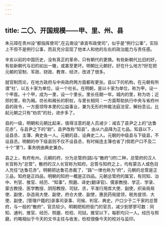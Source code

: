 ```yaml
---
---
---
```

title: 二〇、开国规模——甲、里、州、县
---



朱元璋在贵州设“都指挥使司”,在云南设“承宣布政使司”，似乎是“例行公事”，实际上不但不是例行公事，而且充分显现了他本人和他的左右的政治能力与责任感。

辛亥以前的中国历史，没有真正的革命，只有朝代的更换。有些新朝代比旧的好，有些新朝代与旧的如出一辙，或甚至更坏。明朝比元朝好。好在什么地方?好在把元朝的官制、军政、财政、教育、经济，改进了很多。

就官制而论，在地方政府与中央政府两方面都有更张。县以下的机构，在元朝有所谓“社’，以五十家为单位，设一个社长。在明朝，是以十家为单位，称为甲，设一个甲首。十个甲，成为一里，设一个里长。里长任期一年。城内的里，称为坊；近郊的里，称为厢。坊长和厢长的职权，与里长相同：一方面帮助执行中央与省府州县的政令，一方面领导本里的公益事业，兼为无形的仲裁法庭法官，解纷息讼。比起元朝之只有“劝农”的社，进步多了。

县的一级，明朝和元朝比起来，值得注意的是人员减少：减去了县尹之上的“达鲁花赤”，与县尹之下的“尉”。县尹改称“知县”，由从六品降为正七品。知县以下，设县丞、主簿、典史各一人。元朝的县，设典史二人。元朝的中级县与下级县，不设县丞。明朝的中下级县则不仅不设县丞，有时候连主簿也省了(倘若户口不及二十个“里”)，事务统由典史兼办。

县之上，有府有州。元朝的府，分为总管府(路)与“散府”(府)二种，总管府的汉人长官称为“总管”，散府的汉人长官称为知府。总管与知府之上，均有蒙古人或色目人充任“达鲁花赤”。明朝把达鲁花赤裁了，“路”一律也称为“府”，元朝的总管是正三品，知府是正四品，明朝的知府一概是正四品。元朝总管府的属官，有同知、治中、判官、推官、经历、“知事”，照磨、译史(翻译官)、儒家教授、学正、学录、蒙古教授、医学教授、阴阳教授、司狱、丞，平准行用库大使、副使，织染局局使、副使，杂造局大使、副使，府仓大使、副使，惠民药局提领，税务提领、大使、副使，[管理户籍的]录事司录事、司候、判官、典史。户口少于二千家的总管府，与一般的“散府”，官员较少。明朝把知府衙门的官员，减少到寥寥可数：同知、通判、推官、经历、照磨、检校、司狱。推官以下，每职均只一人。经历与照磨，约略相似于今天的文书主任与收发，检校很像今天的校对与监印。